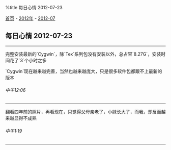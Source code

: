 %title 每日心情 2012-07-23

[[../../../index|首页]] - [[../index|2012年]] - [[index|2012-07]]
==每日心情 2012-07-23==
----
完整安装最新的`Cygwin`，除`Tex`系列包没有安装以外，总占容`8.27G`，安装时间花了`3`个小时之多

`Cygwin`现在越来越完善，当然也越来越庞大，只是很多软件包都跟不上最新的版本
======中午12:06======
----
翻看四年前的照片，再看现在，只觉得父母亲老了，小妹长大了，而我，却反而越来越显得不成熟
======中午1:19======
----
